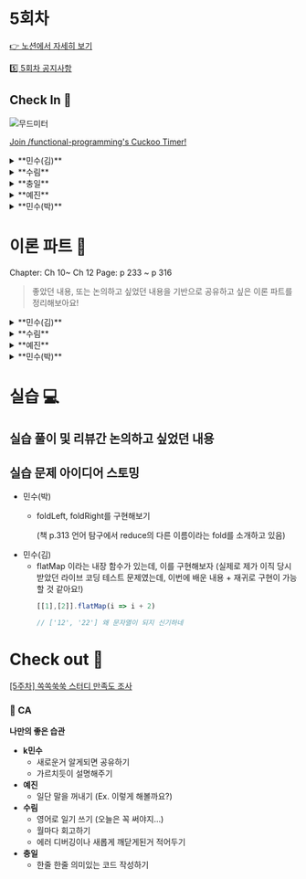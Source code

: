 
# 5회차

[👉 노션에서 자세히 보기](https://www.notion.so/minsooweb/5-3e7c15a40d944e8a9d522fe39fb063f8?pvs=4)

[5️⃣ 5회차 공지사항](https://www.notion.so/minsooweb/5-f0df0f5817b4407ab504355e302a39df?pvs=4)

## Check In 🚪

![무드미터](/mood-meter.jpeg)

[Join /functional-programming's Cuckoo Timer!](https://cuckoo.team/functional-programming)

<details>
  <summary>**민수(김)**</summary>
  - 집중하는
    - DS 패키지 고도화 작업에 시간을 많이 쓰고 있다.
    - 재밌기도 하지만, 신경써야 할 게 많아서 집중력이 필요하다.
  - 근심하는
    - DS랑 본업이랑 같이 하다보니 일이 너무 많다…
    - 일정을 지킬 수 있을지 걱정된다.
    - TF-ds (개발자 1, 디자이너 1) / MP-squad
</details>
<details>
  <summary>**수림**</summary>
  - 지루한
    - 스터디(not 쏙쏙쑥쑥), 강의
  - 생각에 잠긴
    - 스우파 보는 중
</details>
<details>
  <summary>**충일**</summary>
  - 우려하는
      - 코딩을 못하고 있어서,,
  - 나른한
    - 발표 준비가 끝나서

  세상은 좁고 충일님 발은 넓다
</details>
<details>
  <summary>**예진**</summary>
  - 유쾌한
    - FE 팀끼리 맥주파티
  - 근심하는
    - 스케쥴 관리 능력…근심…ㅠㅠ 저의…벼락치기 실패…
</details>
<details>
  <summary>**민수(박)**</summary>
  - 황홀한
      - Intel → Mac(m2)
  - 지루한
    - 강의
  - 집중하(고 싶)은
    - 운동…
</details>


# 이론 파트 📝

<Callout emoji="✅">
Chapter: Ch 10~ Ch 12
Page: p 233 ~ p 316
</Callout>

> 좋았던 내용, 또는 논의하고 싶었던 내용을 기반으로
공유하고 싶은 이론 파트를 정리해보아요!
>

<details>
  <summary>**민수(김)**</summary>
  ## 좋았던 내용

    ### Ch 10 일급 함수 I

    함수를 순수함수로 분리해서 만드는 과정에서, 이런 것도 함수로 만들 필요가 있을까..? 라는 생각이 들었던 게 있었는데, 연산자는 일급 객체가 아니니 함수로 만들어줌으로써 일급 함수로 바꿀 수 있다는 점이 재밌었습니다. p250

    > 이제, 누가 이런 함수를 왜 굳이 만드셨나요, 라고 하면 일급 함수로써 재활용하기 위해서요! 라고 말할 수 있을 것 같아요
    >

    콜백으로 바꾸기 리펙토링 파트가 재밌었다. p253 ~

    왜 일급 함수로 분리해야 하는지에 대해서 명확하게 이해할 수 있었던 것 같고, 콜백을 인자로 받도록 설계하지 않고 비슷한 함수를 여러번 선언했었던 과거 코드들이 오버랩 되었던 것 같다.

    `리팩터링: 함수 본문을 콜백으로 바꾸기` p259

    어디서 많이 본 패턴인 것 같은데, 생각해보니, react에서 HOC 구조가 이와 똑같아서 재밌었다.

    children 으로 함수를 불러서 렌더링하는 기법이 layout 에서 우리가 이미 하고 있던 방식이라 이렇게 배우니 또 재밌었던 것 같다.

    왜 본문을 함수로 감싸서 넘기나요? p263

    파트에서, 예전에 react에서 onClick을 넣어줄 때

    ```tsx
    onClick={foo("minsoo")}
    ```

    이렇게 하면 왜 안 되는지 이해가 안 돼서 질문했었던 적이 있었다.

    고차 함수를 이해했다면, 콜백의 개념을 이해했다면, 함수의 실행을 미룬다는 개념을 좀 더 이해하거나 설명하기 쉬웠을 것 같다.

    ### Ch 11 일급 함수 II

    고차함수를 만들어서 사용했던 적이 있다.

    withLoading 이라는 함수인데, withLoading 에 감싸진 컴포넌트는 인자로 받은 query 문의 결과를 받아서 data를 undefinedable 하지 않게 바로 사용할 수 있고, delay 를 명시해서 그 시간동안은 placeholder를 보여주는 구조다.

    <details>
      <summary>withLoading</summary>
      ![궁금해 하시는 분이 있을 수 있을 것 같아,, 가져와봤습니다.](/screenshot/week5-vscode-00.png)

        궁금해 하시는 분이 있을 수 있을 것 같아,, 가져와봤습니다.

    </details>

    이때, withLoading(Foo, queryFn, ‘1s’) 이런 코드를 똑같이 계속 반복해서 사용했던 적은 사실 잘 없지만,

    만약 계속 반복해서 같은 컴포넌트를 불러야 했다면 나도 이 책에서 말한 내용처럼 리팩토링을 고민했을까? 라는 생각이 들었다.

    wrapLoging 이라는 고차 함수를 만들어서 함수를 return 해주는 구조,, 우리가 잘 알고있는 HOC의 사용 방법인 것 같아서 재밌었다.

    ### Ch 12 함수형 반복

    이미 알고 있는 map, filter, reduce 에 대한 설명이라 새로운 사실보다는 직접 구현하는 것과, map과 reduce, filter 라는 내장 메소드가 없었을 때의 개발자 분들의 대화를 엿 볼 수 있는 것 같아서 재밌었다.

    ---

    ## 논의하고 싶은 내용

    이번 장에서는 논의하고 싶은 내용보다는 새로운 사실과 알고 있던 사실을 정리해서 읽은 기분이라

    논의하고 싶었던 내용은 크게 없었던 것 같다.

    ---

    ## 문제로 만들면 좋을 내용

    flatMap 이라는 내장 함수가 있는데, 이를 구현해보자 (실제로 제가 이직 당시 받았던 라이브 코딩 테스트 문제였는데, 이번에 배운 내용 + 재귀로 구현이 가능할 것 같아요!)
</details>
<details>
  <summary>**수림**</summary>
  ## 좋았던 부분

    ### chapter 10. 일급 함수 1

    <Callout emoji="🙂">
    지난 스터디 시간들에서 중복에 대한 이야기를 많이 나누었는데 어떤 중복이 좋지 않은 중복인지, 좋지 않은 중복의 코드 스멜의 특징을 알게되어 좋았다.

    최근 바닐라로 과제하면서 테스트하기 좋은 코드에 대해서 고민하고 있었는데 함수 본문을 콜백으로 바꾸기, 암묵적 인자를 드러내기를 활용해서 더 테스트하기 좋은 코드가 된 것 같아 재미있었다.
    </Callout>

    ### 코드 스멜: 이름에 있는 암묵적 인자

    - **특징**
        - 거의 똑같이 구현된 함수가 있다.
        - 함수 이름이 구현에 있는 다른 부분을 가리킨다.

    ### 코드 스멜: 암묵적 인자를 드러내기

    - **특징**
        - 암묵적 인자가 일급 값이 되도록 함수에 인자를 추가하면 잠재적 중복을 없애고 코드의 목적을 더 잘 표현할 수 있다.
    - **단계**
        1. 함수 이름에 있는 암묵적 인자를 확인한다.
        2. 명시적인 인자를 추가한다.
        3. 함수 본문에 하드 코딩된 값을 새로운 인자로 바꾼다.
        4. 함수를 호출하는 곳을 고친다.

    ### 리팩터링. 함수 본문을 콜백으로 바꾸기

    - **특징**
        - 함수 본문에 비슷한 함수에 있는 서로 다른 부분을 콜백으로 바꾸면 일급 함수로 어떤 함수에 동작을 전달할 수 있다.
        - 원래 있던 코드를 고차 함수로 만드는 강력한 방법이다.
    - **단계**
        1. 함수 본문에서 바꿀 부분의 앞부분과 뒷부분을 확인한다.
        2. 리팩터링 할 코드를 함수로 빼낸다.
        3. 빼낸 함수의 인자로 넘길 부분을 또 다른 함수로 빼낸다.

    ### 데이터 지향

    이벤트와 엔티티에 대한 사실을 표현하기 위해 일반 데이터 구조를 사용하는 프로그래밍 형식

    ### 데이터를 데이터 그대로 사용하는 것의 중요한 장점

    - 여러 가지 방법으로 해석할 수 있다는 점
    - 제한된 API로 정의하면 데이터를 제대로 활용할 수 없다.
    - 데이터가 미래에 어떤 방법으로 해석될지 미리 알 수 없기 때문에 필요할 때 알맞은 방법으로 해석할 수 있어야 한다.

    ## 논의하고 싶은 부분

    ### chapter 10. 일급 함수 1

    - **필드명을 문자열로 사용?**
        - 타입스크립트여서 괜찮다
        - 상수화해서 사용한다

        ```jsx
        // commit(mutationType, args)

        commit('setState', ...)
        commit('setCount', ...)
        ```

    - **체이닝해서 분리하기**


        ```jsx
        const sample = ['1,2,3,4,5']

        // Case.1
        sample.split(',').map(num => Number(num.trim()))

        // Case.2
        sample.split(',')
        			.map(numText => numText.trim())
        			.map(Number)

        //충일
        const numbersString = ['1,2,3,4,5'];

        numbersString.split(',')
          .map(strNum => Number(strNum));
        ```

    - **타입 검사하기**

        Case 2로 suggestion을 할 때, 어떤 이유로 2를 제안할 것인가?

        ```jsx
        const number = 1

        // Case 1
        const isNumber = (num) => Object.prototype.toString.call(num) === '[object Number]'

        // Case 2
        const isNumber = (num) => typeof num === 'number'
        ```

        ![console](/screenshot/week5-console-00.png)

        ![console 2](/screenshot/week5-console-01.png)

        -0 ??????????

        -0 === 0  //true

        - 콘솔에서 복사하면 0 === 0 됨

        ![console 3](/screenshot/week5-console-02.png)
</details>
<details>
  <summary>**예진**</summary>
  - withMapCopy를 만들어서 적용해보았다!

      ```tsx
      const withMapCopy = (
        map: ToastState,
        modifyFunction: (arg: ToastState) => any,
      ) => {
        const newMap = new Map(map);
        modifyFunction(newMap);
        return newMap;
      };

      ...

      const [toastMap, setToastMap] = useState<ToastState>(new Map());

      const openToast: ToastContextProps['openToast'] = (id, contents, options) => {
        if (toastMap.has(id)) {
          console.error(`Toast with id ${id} already exists`);
          return;
        }
        setToastMap((prev) =>
          withMapCopy(prev, (newMap) =>
            newMap.set(id, { ...options, children: contents }),
          ),
        );
      };

      const closeToast: ToastContextProps['closeToast'] = (id) => {
        setToastMap((prev) => withMapCopy(prev, (newMap) => newMap.delete(id)));
      };
      ```
</details>
<details>
  <summary>**민수(박)**</summary>
  ## 좋았던 부분

    사실 느낌적인 느낌으로 스멜을 맡고 리팩토링을 해오던 다음 과정들을 잘 정립된 개념과 예시로 정리해볼 수 있어서 좋았음

    - 코드 스멜: 이름에 있는 암묵적 인자
    - 코드 스멜: 암묵적 인자를 드러내기
    - 리팩토링. 함수 본문을 콜백으로 바꾸기

    ## 논의하고 싶은 부분

    reduce가 사실 만능 리듀서라고 할 정도로 많은 걸 할 수 있는데 다들 어디까지 활용하시는지 얘기 나눠보고 싶습니다.

    책에서도 reduce를 일련의 값들을 합치는 개념 위주로 설명하다가, 갑자기 책 p.313에 reduce()로 할 수 있는 것들 중 시간 여행 디버깅, 회계 감사 추적 등 히스토리를 파악하는데 쓸 수 있다고 설명하고 있어서 약간 혼란스러운 부분이지 않나 싶네요.
</details>


# 실습 💻

## 실습 풀이 및 리뷰간 논의하고 싶었던 내용

## 실습 문제 아이디어 스토밍

- 민수(박)
  - <p>foldLeft, foldRight를 구현해보기</p>
    <p>(책 p.313 언어 탐구에서 reduce의 다른 이름이라는 fold를 소개하고 있음)</p>
- 민수(김)
    - flatMap 이라는 내장 함수가 있는데, 이를 구현해보자 (실제로 제가 이직 당시 받았던 라이브 코딩 테스트 문제였는데, 이번에 배운 내용 + 재귀로 구현이 가능할 것 같아요!)
      ```jsx
      [[1],[2]].flatMap(i => i + 2)

      // ['12', '22'] 왜 문자열이 되지 신기하네
      ```


# Check out 🚪

[[5주차] 쏙쏙쑥쑥 스터디 만족도 조사](https://forms.gle/m7XDRfNVLpc4NXYJ7)

### 👻 CA

**나만의 좋은 습관**

- **k민수**
    - 새로운거 알게되면 공유하기
    - 가르치듯이 설명해주기
- **예진**
    - 일단 말을 꺼내기 (Ex. 이렇게 해볼까요?)
- **수림**
    - 영어로 일기 쓰기 (오늘은 꼭 써야지…)
    - 월마다 회고하기
    - 에러 디버깅이나 새롭게 깨닫게된거 적어두기
- **충일**
    - 한줄 한줄 의미있는 코드 작성하기